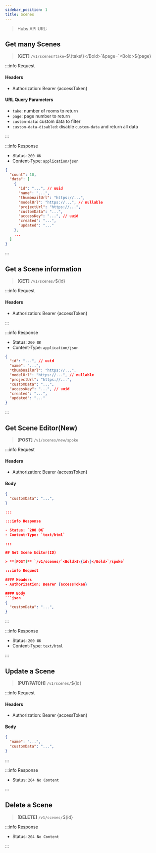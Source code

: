 ```yaml
---
sidebar_position: 1
title: Scenes
---
```



> Hubs API URL: <a><APIUrl /></a>

## Get many Scenes

> **[GET]** `/v1/scenes?take=`<Bold>$\{take\}</Bold>`&page=`<Bold>$\{page\}</Bold>

:::info Request

#### Headers
- Authorization: Bearer {accessToken}

#### URL Query Parameters
- `take`: number of rooms to return
- `page`: page number to return
- `custom-data`: custom data to filter
- `custom-data-disabled`: disable `custom-data` and return all data

:::

:::info Response

- Status: `200 OK`
- Content-Type: `application/json`

```json
{
  "count": 10,
  "data": [
    {
      "id": "...", // uuid
      "name": "...",
      "thumbnailUrl": "https://...",
      "modelUrl": "https://...", // nullable
      "projectUrl": "https://...",
      "customData": "...",
      "accessKey": "...", // uuid
      "created": "...",
      "updated": "..."
    },
    ...
  ]
}
```

:::

## Get a Scene information

> **[GET]** `/v1/scenes/`<Bold>$\{id\}</Bold>

:::info Request

#### Headers
- Authorization: Bearer {accessToken}

:::

:::info Response

- Status: `200 OK`
- Content-Type: `application/json`

```json
{
  "id": "...", // uuid
  "name": "...",
  "thumbnailUrl": "https://...",
  "modelUrl": "https://...", // nullable
  "projectUrl": "https://...",
  "customData": "...",
  "accessKey": "...", // uuid
  "created": "...",
  "updated": "..."
}
```

:::

## Get Scene Editor(New)

> **[POST]** `/v1/scenes/new/spoke`

:::info Request

#### Headers
- Authorization: Bearer {accessToken}

#### Body
```json
{
  "customData": "...",
}

:::

:::info Response

- Status: `200 OK`
- Content-Type: `text/html`

:::

## Get Scene Editor(ID)

> **[POST]** `/v1/scenes/`<Bold>$\{id\}</Bold>`/spoke`

:::info Request

#### Headers
- Authorization: Bearer {accessToken}

#### Body
```json
{
  "customData": "...",
}
```

:::

:::info Response

- Status: `200 OK`
- Content-Type: `text/html`

:::

## Update a Scene

> **[PUT/PATCH]** `/v1/scenes/`<Bold>$\{id\}</Bold>

:::info Request

#### Headers
- Authorization: Bearer {accessToken}

#### Body
```json
{
  "name": "...",
  "customData": "...",
}
```

:::

:::info Response

- Status: `204 No Content`

:::

## Delete a Scene

> **[DELETE]** `/v1/scenes/`<Bold>$\{id\}</Bold>

:::info Response

- Status: `204 No Content`

:::
